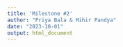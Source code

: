 ```yaml
---
title: 'Milestone #2'
author: "Priya Bala & Mihir Pandya"
date: "2023-10-01"
output: html_document
---
```

